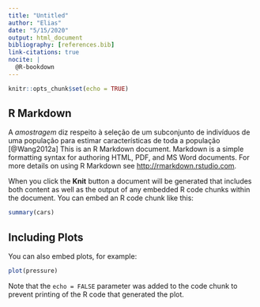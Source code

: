 ```yaml
---
title: "Untitled"
author: "Elias"
date: "5/15/2020"
output: html_document
bibliography: [references.bib]
link-citations: true
nocite: | 
  @R-bookdown
---
```


```r
knitr::opts_chunk$set(echo = TRUE)
```

## R Markdown
A *amostragem* diz respeito à seleção de um subconjunto de indivíduos de uma população para estimar características de toda a população [@Wang2012a]
This is an R Markdown document. Markdown is a simple formatting syntax for authoring HTML, PDF, and MS Word documents. For more details on using R Markdown see <http://rmarkdown.rstudio.com>.

When you click the **Knit** button a document will be generated that includes both content as well as the output of any embedded R code chunks within the document. You can embed an R code chunk like this:

```r
summary(cars)
```

## Including Plots

You can also embed plots, for example:

```r
plot(pressure)
```

Note that the `echo = FALSE` parameter was added to the code chunk to prevent printing of the R code that generated the plot.

